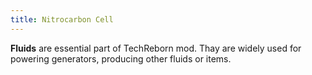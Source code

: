 ```yaml
---
title: Nitrocarbon Cell
---
```


<ItemImage file="nitrocarbon_cell" alt="Nitrocarbon Cell" size="200" />


**Fluids** are essential part of TechReborn mod. Thay are widely used for powering generators, producing other fluids or items.